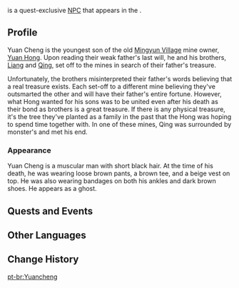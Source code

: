 {{Character Infobox
|image            = NPC Yuan Cheng.png
|region           = Liyue
|location         = Liyue
|type             = Quest NPC
|deceased         = Past
|father           = Yuan Hong
|sibling          = Yuan Liang
|sibling2         = Yuan Qing
}}
{{Lang|'''Yuan Cheng'''|zh=元成|zh_rm=Yuán Chéng}} is a quest-exclusive [[NPC]] that appears in the {{Quest|The Tree who Stands Alone}}.

==Profile==
<!-- detailed story/lore information goes here -->
Yuan Cheng is the youngest son of the old [[Mingyun Village]] mine owner, [[Yuan Hong]]. Upon reading their weak father's last will, he and his brothers, [[Yuan Liang|Liang]] and [[Yuan Qing|Qing]], set off to the mines in search of their father's treasure.

Unfortunately, the brothers misinterpreted their father's words believing that a real treasure exists. Each set-off to a different mine believing they've outsmarted the other and will have their father's entire fortune. However, what Hong wanted for his sons was to be united even after his death as their bond as brothers is a great treasure. If there is any physical treasure, it's the tree they've planted as a family in the past that the Hong was hoping to spend time together with. In one of these mines, Qing was surrounded by monster's and met his end.

===Appearance===
Yuan Cheng is a muscular man with short black hair. At the time of his death, he was wearing loose brown pants, a brown tee, and a beige vest on top. He was also wearing bandages on both his ankles and dark brown shoes. He appears as a ghost.

==Quests and Events==
{{Quests and Events}}

==Other Languages==
{{Other Languages
|default_hidden = 1
|en      = Yuan Cheng
|zhs     = 元成
|zhs_rm  = Yuán Chéng
|zht     = 元成
|zht_rm  = Yuán Chéng
|ja      = 元成
|ja_rm   = Gen Jou{{Assumed}}
|ko      = 원성
|ko_rm   = Won Seong
|es      = Yuan Cheng
|fr      = Yuan Cheng
|ru      = Юань Чэн
|th      = Yuan Cheng
|vi      = Yuan Cheng
|de      = Yuan Cheng
|id      = Yuancheng
|pt      = Yuancheng
|tr      = Yuan Cheng
|it      = Yuan Cheng
}}

==Change History==
{{Change History|1.0}}

[[pt-br:Yuancheng]]